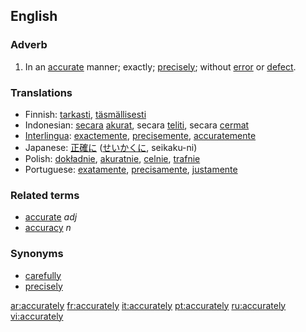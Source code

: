 ==English==

===Adverb===
{{en-adv}}

#In an [[accurate]] manner; exactly; [[precisely]]; without [[error]] or [[defect]].

===Translations===
*Finnish: [[tarkasti]], [[täsmällisesti]]
*Indonesian: [[secara]] [[akurat]], secara [[teliti]], secara [[cermat]]
*[[Interlingua]]: [[exactemente]], [[precisemente]], [[accuratemente]]
*Japanese: [[正確に]] ([[せいかくに]], seikaku-ni)
*Polish: [[dokładnie]], [[akuratnie]], [[celnie]], [[trafnie]]
*Portuguese: [[exatamente]], [[precisamente]], [[justamente]]

===Related terms===
*[[accurate]] ''adj''
*[[accuracy]] ''n''

===Synonyms===
*[[carefully]]
*[[precisely]]

[[ar:accurately]]
[[fr:accurately]]
[[it:accurately]]
[[pt:accurately]]
[[ru:accurately]]
[[vi:accurately]]